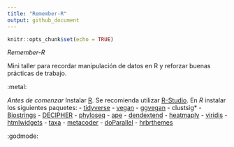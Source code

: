 ```yaml
---
title: "Remember-R"
output: github_document
---
```


```r
knitr::opts_chunk$set(echo = TRUE)
```
*Remember-R*

Mini taller para recordar manipulación de datos en R y reforzar buenas prácticas de trabajo.

:metal:

*Antes de comenzar*
Instalar [R](https://www.r-project.org).
Se recomienda utilizar [R-Studio](https://posit.co/download/rstudio-desktop/).
En *R* instalar los siguientes paquetes:
- [tidyverse](https://www.tidyverse.org/packages/)
- [vegan](https://github.com/vegandevs/vegan)
- [ggvegan](https://github.com/gavinsimpson/ggvegan)
- clustsig*
- [Biostrings](https://bioconductor.org/packages/release/bioc/html/Biostrings.html)
- [DECIPHER](http://www2.decipher.codes)
- [phyloseq](https://www.bioconductor.org/packages/release/bioc/html/phyloseq.html)
- [ape](http://ape-package.ird.fr)
- [dendextend](https://cran.r-project.org/web/packages/dendextend/vignettes/dendextend.html)
- [heatmaply](https://cran.r-project.org/web/packages/heatmaply/vignettes/heatmaply.html)
- [viridis](https://cran.r-project.org/web/packages/viridis/vignettes/intro-to-viridis.html)
- [htmlwidgets](https://github.com/ramnathv/htmlwidgets)
- [taxa](https://github.com/ropensci/taxa)
- [metacoder](https://grunwaldlab.github.io/metacoder_documentation/)
- [doParallel](https://github.com/RevolutionAnalytics/doparallel)
- [hrbrthemes](https://github.com/hrbrmstr/hrbrthemes)
  

:godmode: